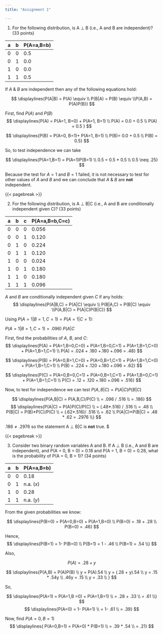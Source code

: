 ```yaml
---
title: "Assignment 1"

---
```


1. For the following distribution, is A ⊥ B (i.e., A and B are independent)? (33 points)

|a |b |P(A=a,B=b)|
|--|--|---|
|0 |0 |0.5|
|0 |1 |0.0|
|1 |0| 0.0|
|1 |1 |0.5|


If $A$ & $B$ are independent then any of the following equations hold: 

$$
\displaylines{P(A|B) = P(A) \equiv \\ P(B|A) = P(B) \equiv \\P(A,B) = P(A)P(B)}
$$

First, find $P(A)$ and $P(B)$
$$
\displaylines{P(A) = P(A=1, B=0) + P(A=1, B=1) \\
     P(A) = 0.0 + 0.5 \\
     P(A) = 0.5 }
$$

$$
\displaylines{P(B) = P(A=0, B=1)+ P(A=1, B=1) \\
     P(B)= 0.0 + 0.5 \\
     P(B) = 0.5}
$$

So, to test independence we can take 

$$
\displaylines{P(A=1,B=1) = P(A=1)P(B=1) \\
   0.5 = 0.5 * 0.5 \\
   0.5 \neq .25}
$$

Because the test for $A=1$ and $B=1$ failed, it is not necessary to test for other values of $A$ and $B$ and we can conclude that $A$ & $B$ are **not** independent. 

{{< pagebreak >}}

2. For the following distribution, is A ⊥ B|C (i.e., A and B are conditionally independent given C)? (33
points)

|a |b |c |P(A=a,B=b,C=c)|
|--|--|--|--------------|
|0 |0 |0 |0.056|
|0 |0 |1 |0.120|
|0 |1 |0 |0.224|
|0 |1 |1 |0.120|
|1 |0 |0 |0.024|
|1 |0 |1 |0.180|
|1 |1 |0 |0.180|
|1 |1 |1 |0.096|


$A$ and $B$ are conditionally independent given $C$ if any holds:
$$
\displaylines{P(A|B,C) = P(A|C) \equiv \\ P(B|A,C) = P(B|C) \equiv \\P(A,B|C) = P(A|C)P(B|C)}
$$

Using $P(A=1|B=1,C=1) = P(A=1|C=1)$:

$P(A=1|B=1,C=1) = .096)$
$P(A|C$

First, find the probabilities of $A$, $B$, and $C$: 
$$
\displaylines{P(A) = P(A=1,B=0,C=0) + P(A=1,B=0,C=1) + P(A=1,B=1,C=0) + P(A=1,B=1,C=1) \\
P(A) = .024 + .180 +.180 +.096 = .48}
$$

$$
\displaylines{P(B) = P(A=0,B=1,C=0) + P(A=0,B=1,C=1) + P(A=1,B=1,C=0) + P(A=1,B=1,C=1) \\
P(B) = .224 + .120 +.180 +.096 = .62}
$$

$$
\displaylines{P(C) = P(A=0,B=0,C=1) + P(A=0,B=1,C=1) + P(A=1,B=0,C=1) + P(A=1,B=1,C=1) \\
P(C) = .12 + .120 +.180 +.096 = .516}
$$

Now, to test for independence we can test $P(A,B|C) = P(A|C)P(B|C)$

$$
\displaylines{P(A,B|C) = P(A,B,C)/P(C) \\
= .096 / .516 \\
= .186}
$$
$$
\displaylines{P(A|C) = P(A)P(C)/P(C) \\
= (.48*.516) / .516 \\
= .48 \\
P(B|C) = P(B)*P(C)/P(C) \\
= (.62*.516)/ .516 \\
= .62 \\
P(A|C)*P(B|C) = .48 * .62 = .2976 \\}
$$

$.186 \neq .2976$ so the statement A ⊥ B|C is **not** true. $


{{< pagebreak >}}

3. Consider two binary random variables A and B. If A ⊥ B (i.e., A and B are independent), and
P(A = 0, B = 0) = 0.18 and P(A = 1, B = 0) = 0.28, what is the probability of P(A = 0, B = 1)?
(34 points)

|a |b |P(A=a,B=b)|
|--|--|----------|
|0 |0 |0.18|
|0 |1 |n.a. ($x$)|
|1 |0 |0.28|
|1 |1 |n.a. ($y$)|

From the given probabilities we know:

$$
\displaylines{P(B=0) = P(A=0,B=0) + P(A=1,B=0) \\
P(B=0) = .18 + .28 \\
P(B=0) = .46}
$$

Hence, 
$$
\displaylines{P(B=1) = 1- P(B=0) \\
P(B=1) = 1 - .46 \\
P(B=1) = .54 \\}
$$

Also, 

$$ P(A) = .28 + y $$

$$ \displaylines{P(A,B) = P(A)P(B) \\
y = P(A).54 \\
y = (.28 + y).54 \\
y = .15 * .54y \\
.46y = .15 \\
y = .33 \\
}
$$

So, 

$$
\displaylines{P(A=1) = P(A=1,B =0) + P(A=1,B=1) \\
= .28  + .33 \\
= .61 \\}
$$
$$
\displaylines{P(A=0) = 1- P(A=1) \\
= 1- .61 \\
= .39}
$$

Now, find $P(A=0,B=1)$
$$
\displaylines{ P(A=0,B=1) = P(A=0) * P(B=1) \\
= .39 * .54 \\
= .21}
$$